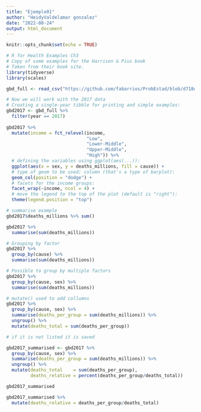 ```yaml
---
title: "Ejemplo01"
author: "HeidyValdelamar gonzalez"
date: "2022-08-24"
output: html_document
---
```


```r
knitr::opts_chunk$set(echo = TRUE)
```

```r
# R for Health Examples Ch3
# Copy of some examples for the Harrison & Pius book
# Taken from their book site.
library(tidyverse)
library(scales)

gbd_full <- read_csv("https://github.com/fabarrios/ProbEstad/blob/d718dc091fef7aaac203bae4515d5c77c19c6b1b/RforHealthData/global_burden_disease_cause-year-sex-income.csv", show_col_types = FALSE)

# Now we will work with the 2017 data
# Creating a single-year tibble for printing and simple examples:
gbd2017 <- gbd_full %>% 
  filter(year == 2017)
  
gbd2017 %>% 
  mutate(income = fct_relevel(income,
                              "Low",
                              "Lower-Middle",
                              "Upper-Middle",
                              "High")) %>% 
  # defining the variables using ggplot(aes(...)):
  ggplot(aes(x = sex, y = deaths_millions, fill = cause)) +
  # type of geom to be used: column (that's a type of barplot):
  geom_col(position = "dodge") +
  # facets for the income groups:
  facet_wrap(~income, ncol = 4) +
  # move the legend to the top of the plot (default is "right"):
  theme(legend.position = "top")

# summarise example
gbd2017$deaths_millions %>% sum()

gbd2017 %>% 
  summarise(sum(deaths_millions))

# Grouping by factor
gbd2017 %>% 
  group_by(cause) %>% 
  summarise(sum(deaths_millions))

# Possible to group by multiple factors
gbd2017 %>% 
  group_by(cause, sex) %>% 
  summarise(sum(deaths_millions))

# mutate() used to add collumns 
gbd2017 %>% 
  group_by(cause, sex) %>% 
  summarise(deaths_per_group = sum(deaths_millions)) %>% 
  ungroup() %>% 
  mutate(deaths_total = sum(deaths_per_group))

# if it is not listed it is saved 

gbd2017_summarised <- gbd2017 %>% 
  group_by(cause, sex) %>% 
  summarise(deaths_per_group = sum(deaths_millions)) %>% 
  ungroup() %>% 
  mutate(deaths_total    = sum(deaths_per_group),
         deaths_relative = percent(deaths_per_group/deaths_total))

gbd2017_summarised

gbd2017_summarised %>% 
  mutate(deaths_relative = deaths_per_group/deaths_total)
```

